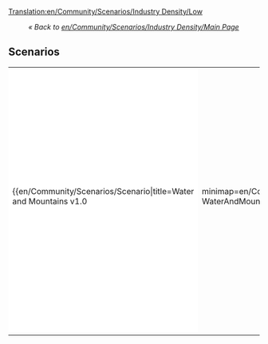 [[Translation:en/Community/Scenarios/Industry Density/Low]]
:''« Back to [[en/Community/Scenarios/Industry Density/Main Page]]''

==Scenarios==

{|
|-
|style="border:none;background:white"|

{{en/Community/Scenarios/Scenario|title=Water and Mountains v1.0
|minimap=en/Community/Scenarios/Scn-WaterAndMountainsV10-MiniMap.png
|screenshot=en/Community/Scenarios/Scn-WaterAndMountainsV10-Screenshot.png
|description=The map is very hilly and has relatively few (and also small) towns and industries. I'll add some comments on recommend newgrfs soon.
'''Important Note:''' This scenario only runs on nightly version r8148 or newer, which can be downloaded [http://www.openttd.org/nightly.php here]<!-- or 0.6 when it is released -->. The map cannot be played with any of 0.5.0 RCs or the upcoming final 0.5.0.
|difficulty=Medium
|setting=[[en/Manual/Climates]]
|size=512x512
|relief=Hilly
|towns=Low
|industries=Low
|realworld=No
|version=Nightly r8148 or newer
|author=Sleepie
|download_url=http://jupix.info/openttd/scenarios/WaterAndMountainsV10.scn
}}

|-
|style="border:none;background:white"|


|-
|style="border:none;background:white"|


|-
|}